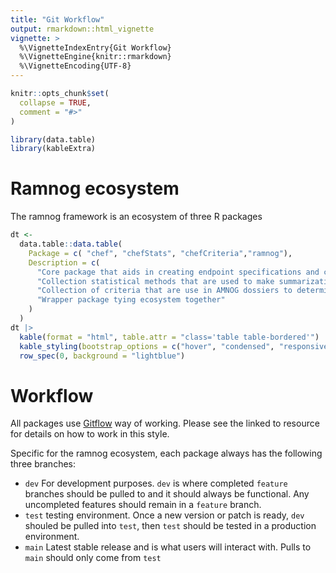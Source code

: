 ```yaml
---
title: "Git Workflow"
output: rmarkdown::html_vignette
vignette: >
  %\VignetteIndexEntry{Git Workflow}
  %\VignetteEngine{knitr::rmarkdown}
  %\VignetteEncoding{UTF-8}
---
```


```r
knitr::opts_chunk$set(
  collapse = TRUE,
  comment = "#>"
)
```



```r
library(data.table)
library(kableExtra)
```

# Ramnog ecosystem

The ramnog framework is an ecosystem of three R packages
```r
dt <-
  data.table::data.table(
    Package = c( "chef", "chefStats", "chefCriteria","ramnog"),
    Description = c(
      "Core package that aids in creating endpoint specifications and coordinates the execution of the package",
      "Collection statistical methods that are used to make summarizations or inferences for each endpoint/outcome",
      "Collection of criteria that are use in AMNOG dossiers to determin when specific analyses should be executed",
      "Wrapper package tying ecosystem together"
    )
  )
dt |> 
  kable(format = "html", table.attr = "class='table table-bordered'") |> 
  kable_styling(bootstrap_options = c("hover", "condensed", "responsive")) |> 
  row_spec(0, background = "lightblue")

```


# Workflow

All packages use [Gitflow](https://www.atlassian.com/git/tutorials/comparing-workflows/gitflow-workflow) way of working. Please see the linked to resource for details on how to work in this style.

Specific for the ramnog ecosystem, each package always has the following three branches:

* `dev` For development purposes. `dev` is where completed `feature` branches should be pulled to and it should always be functional. Any uncompleted features should remain in a `feature` branch. 
* `test` testing environment. Once a new version or patch is ready, `dev` shouled be pulled into `test`, then `test` should be tested in a production environment.
* `main` Latest stable release and is what users will interact with. Pulls to `main` should only come from `test`
